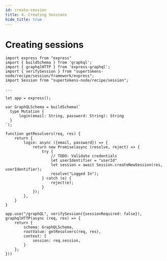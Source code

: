 ```yaml
---
id: create-session
title: 4. Creating Sessions
hide_title: true
---
```


# Creating sessions

```tsx
import express from "express"
import { buildSchema } from 'graphql';
import { graphqlHTTP } from 'express-graphql';
import { verifySession } from "supertokens-node/recipe/session/framework/express";
import Session from "supertokens-node/recipe/session";

...

let app = express();

var GraphQLSchema = buildSchema(`
  type Mutation {
      login(email: String, password: String): String
  }
`);

function getResolvers(req, res) {
    return {
        login: async ({email, password}) => {
            return new Promise(async (resolve, reject) => {
                try {
                    // TODO: Validate credentials
                    let userIdentifier = "userId"
                    let session = await Session.createNewSession(res, userIdentifier);
                    resolve("Logged In");
                } catch (e) {
                    reject(e);
                }
            });
        },
    }
}

app.use("/graphQL", verifySession({sessionRequired: false}), graphqlHTTP(async (req, res) => {
    return {
        schema: GraphQLSchema,
        rootValue: getResolvers(req, res),
        context: {
            session: req.session,
        }
    };
}))
```